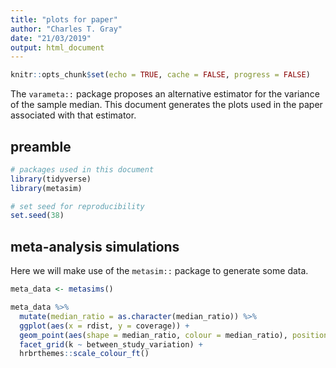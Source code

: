 ```yaml
---
title: "plots for paper"
author: "Charles T. Gray"
date: "21/03/2019"
output: html_document
---
```


```r
knitr::opts_chunk$set(echo = TRUE, cache = FALSE, progress = FALSE)
```



The `varameta::` package proposes an alternative estimator for the variance of the sample median. This document generates the plots used in the paper associated with that estimator.

## preamble

```r
# packages used in this document
library(tidyverse)
library(metasim)

```

```r
# set seed for reproducibility
set.seed(38)
```


## meta-analysis simulations

Here we will make use of the `metasim::` package to generate some data.

```r

meta_data <- metasims()

```

```r
meta_data %>%
  mutate(median_ratio = as.character(median_ratio)) %>% 
  ggplot(aes(x = rdist, y = coverage)) +
  geom_point(aes(shape = median_ratio, colour = median_ratio), position = "jitter", alpha = 0.7) +
  facet_grid(k ~ between_study_variation) +
  hrbrthemes::scale_colour_ft()


```


